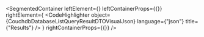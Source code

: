 
<SegmentedContainer
  leftElement={<CouchdbDatabaseListQueryResultDTODesc />}
  leftContainerProps={{}}
  rightElement={
    <CodeHighlighter
      object={CouchdbDatabaseListQueryResultDTOVisualJson}
      language={"json"}
      title={"Results"}
    />
  }
  rightContainerProps={{}}
/>

<div
  class={"spacer"}
/>


